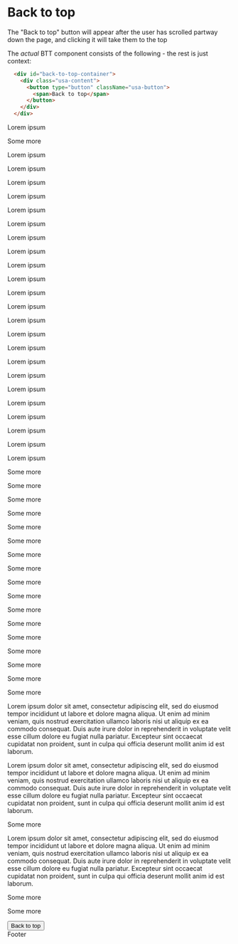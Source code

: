 
<Meta title="Library/Back to top" />

# Back to top

The "Back to top" button will appear after the user has scrolled partway down the page, and clicking it will take them to the top

The _actual_ BTT component consists of the following - the rest is just context:

```html
  <div id="back-to-top-container">
    <div class="usa-content">
      <button type="button" className="usa-button">
        <span>Back to top</span>
      </button>
    </div>
  </div>
```

<Canvas>
  <Story name="default">
  <div class="usa-content">
    <main>
      <p>Lorem ipsum</p>
      <p>Some more</p>
      <p>Lorem ipsum</p>
      <p>Lorem ipsum</p>
      <p>Lorem ipsum</p>
      <p>Lorem ipsum</p>
      <p>Lorem ipsum</p>
      <p>Lorem ipsum</p>
      <p>Lorem ipsum</p>
      <p>Lorem ipsum</p>
      <p>Lorem ipsum</p>
      <p>Lorem ipsum</p>
      <p>Lorem ipsum</p>
      <p>Lorem ipsum</p>
      <p>Lorem ipsum</p>
      <p>Lorem ipsum</p>
      <p>Lorem ipsum</p>
      <p>Lorem ipsum</p>
      <p>Lorem ipsum</p>
      <p>Lorem ipsum</p>
      <p>Lorem ipsum</p>
      <p>Lorem ipsum</p>
      <p>Lorem ipsum</p>
      <p>Lorem ipsum</p>
      <p>Lorem ipsum</p>
      <p>Some more</p>
      <p>Some more</p>
      <p>Some more</p>
      <p>Some more</p>
      <p>Some more</p>
      <p>Some more</p>
      <p>Some more</p>
      <p>Some more</p>
      <p>Some more</p>
      <p>Some more</p>
      <p>Some more</p>
      <p>Some more</p>
      <p>Some more</p>
      <p>Some more</p>
      <p>Some more</p>
      <p>Some more</p>
      <p>Some more</p>
      <p>Lorem ipsum dolor sit amet, consectetur adipiscing elit, sed do eiusmod tempor incididunt ut labore et dolore magna aliqua. Ut enim ad minim veniam, quis nostrud exercitation ullamco laboris nisi ut aliquip ex ea commodo consequat. Duis aute irure dolor in reprehenderit in voluptate velit esse cillum dolore eu fugiat nulla pariatur. Excepteur sint occaecat cupidatat non proident, sunt in culpa qui officia deserunt mollit anim id est laborum.</p>
      <p>Lorem ipsum dolor sit amet, consectetur adipiscing elit, sed do eiusmod tempor incididunt ut labore et dolore magna aliqua. Ut enim ad minim veniam, quis nostrud exercitation ullamco laboris nisi ut aliquip ex ea commodo consequat. Duis aute irure dolor in reprehenderit in voluptate velit esse cillum dolore eu fugiat nulla pariatur. Excepteur sint occaecat cupidatat non proident, sunt in culpa qui officia deserunt mollit anim id est laborum.</p>
      <p>Some more</p>
      <p>Lorem ipsum dolor sit amet, consectetur adipiscing elit, sed do eiusmod tempor incididunt ut labore et dolore magna aliqua. Ut enim ad minim veniam, quis nostrud exercitation ullamco laboris nisi ut aliquip ex ea commodo consequat. Duis aute irure dolor in reprehenderit in voluptate velit esse cillum dolore eu fugiat nulla pariatur. Excepteur sint occaecat cupidatat non proident, sunt in culpa qui officia deserunt mollit anim id est laborum.</p>
      <p>Some more</p>
      <p>Some more</p>
    </main>
    <div id="back-to-top-container">
        <div class="usa-content">
          <button type="button" className="usa-button">
            <span>Back to top</span>
          </button>
        </div>
    </div>
  </div>
  <div id="footerNav" style={{backgroundColor: "#112e51", color: "white", padding: "4em"}}>Footer</div>
  </Story>
</Canvas>

